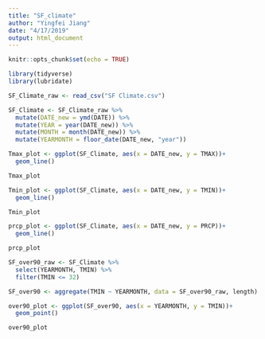 ```yaml
---
title: "SF_climate"
author: "Yingfei Jiang"
date: "4/17/2019"
output: html_document
---
```


```r
knitr::opts_chunk$set(echo = TRUE)
```

```r

library(tidyverse)
library(lubridate)

```

```r

SF_Climate_raw <- read_csv("SF Climate.csv")

SF_Climate <- SF_Climate_raw %>% 
  mutate(DATE_new = ymd(DATE)) %>% 
  mutate(YEAR = year(DATE_new)) %>% 
  mutate(MONTH = month(DATE_new)) %>% 
  mutate(YEARMONTH = floor_date(DATE_new, "year"))

```

```r

Tmax_plot <- ggplot(SF_Climate, aes(x = DATE_new, y = TMAX))+
  geom_line()

Tmax_plot

```

```r

Tmin_plot <- ggplot(SF_Climate, aes(x = DATE_new, y = TMIN))+
  geom_line()

Tmin_plot

```

```r

prcp_plot <- ggplot(SF_Climate, aes(x = DATE_new, y = PRCP))+
  geom_line()

prcp_plot

```

```r

SF_over90_raw <- SF_Climate %>% 
  select(YEARMONTH, TMIN) %>%
  filter(TMIN <= 32)

SF_over90 <- aggregate(TMIN ~ YEARMONTH, data = SF_over90_raw, length)

over90_plot <- ggplot(SF_over90, aes(x = YEARMONTH, y = TMIN))+
  geom_point()

over90_plot

```

```r



```

